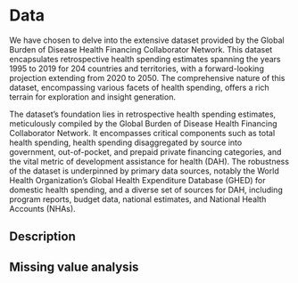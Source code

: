 # Data
We have chosen to delve into the extensive dataset provided by the Global Burden of Disease Health Financing Collaborator Network. This dataset encapsulates retrospective health spending estimates spanning the years 1995 to 2019 for 204 countries and territories, with a forward-looking projection extending from 2020 to 2050. The comprehensive nature of this dataset, encompassing various facets of health spending, offers a rich terrain for exploration and insight generation.

The dataset's foundation lies in retrospective health spending estimates, meticulously compiled by the Global Burden of Disease Health Financing Collaborator Network. It encompasses critical components such as total health spending, health spending disaggregated by source into government, out-of-pocket, and prepaid private financing categories, and the vital metric of development assistance for health (DAH). The robustness of the dataset is underpinned by primary data sources, notably the World Health Organization's Global Health Expenditure Database (GHED) for domestic health spending, and a diverse set of sources for DAH, including program reports, budget data, national estimates, and National Health Accounts (NHAs).

## Description

## Missing value analysis
